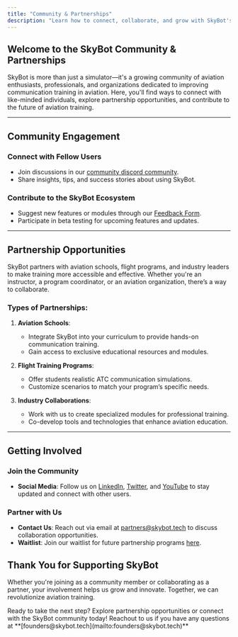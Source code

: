 ```yaml
---
title: "Community & Partnerships"
description: "Learn how to connect, collaborate, and grow with SkyBot's community and partners."
---
```


## Welcome to the SkyBot Community & Partnerships

SkyBot is more than just a simulator—it's a growing community of aviation enthusiasts, professionals, and organizations dedicated to improving communication training in aviation. Here, you'll find ways to connect with like-minded individuals, explore partnership opportunities, and contribute to the future of aviation training.

---

## Community Engagement

### Connect with Fellow Users

- Join discussions in our [community discord community](https://discord.gg/B5MzUDzty3).
- Share insights, tips, and success stories about using SkyBot.

### Contribute to the SkyBot Ecosystem

- Suggest new features or modules through our [Feedback Form](https://forms.gle/3Xsvmedi61iqTMN47).
- Participate in beta testing for upcoming features and updates.

---

## Partnership Opportunities

SkyBot partners with aviation schools, flight programs, and industry leaders to make training more accessible and effective. Whether you're an instructor, a program coordinator, or an aviation organization, there’s a way to collaborate.

### Types of Partnerships:

1. **Aviation Schools**:

   - Integrate SkyBot into your curriculum to provide hands-on communication training.
   - Gain access to exclusive educational resources and modules.

2. **Flight Training Programs**:

   - Offer students realistic ATC communication simulations.
   - Customize scenarios to match your program’s specific needs.

3. **Industry Collaborations**:
   - Work with us to create specialized modules for professional training.
   - Co-develop tools and technologies that enhance aviation education.

---

## Getting Involved

### Join the Community

- **Social Media**: Follow us on [LinkedIn](https://www.linkedin.com/company/skybot-tech/), [Twitter](https://x.com/skybot_tech), and [YouTube](https://www.youtube.com/@Skybot-tech) to stay updated and connect with other users.

### Partner with Us

- **Contact Us**: Reach out via email at [partners@skybot.tech](mailto:partners@skybot.tech) to discuss collaboration opportunities.
- **Waitlist**: Join our waitlist for future partnership programs [here](#).

## Thank You for Supporting SkyBot

Whether you're joining as a community member or collaborating as a partner, your involvement helps us grow and innovate. Together, we can revolutionize aviation training.

<Tip>
  Ready to take the next step? Explore partnership opportunities or connect with
  the SkyBot community today! Reachout to us if you have any questions at
  **[founders@skybot.tech](mailto:founders@skybot.tech)**
</Tip>
